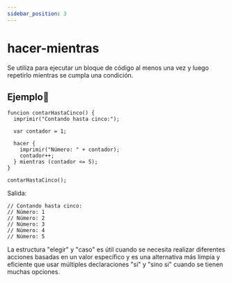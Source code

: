 ```yaml
---
sidebar_position: 3
---
```



# hacer-mientras
Se utiliza para ejecutar un bloque de código al menos una vez y luego repetirlo mientras se cumpla una condición.

## Ejemplo📝

```dummy
funcion contarHastaCinco() {
  imprimir("Contando hasta cinco:");

  var contador = 1;

  hacer {
    imprimir("Número: " + contador);
    contador++;
  } mientras (contador <= 5);
}

contarHastaCinco();
```
Salida:

```dummy
// Contando hasta cinco:
// Número: 1
// Número: 2
// Número: 3
// Número: 4
// Número: 5
```
La estructura "elegir" y "caso" es útil cuando se necesita realizar diferentes acciones basadas en un valor específico y es una alternativa más limpia y eficiente que usar múltiples declaraciones "si"  y "sino si" cuando se tienen muchas opciones.